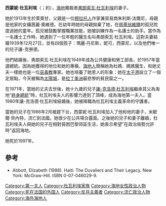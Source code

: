 
{{Infobox First Lady
| name        = 西蒙妮·杜瓦利埃
| birth_name  = Simone Ovide 
| birth_date  = 1913年3月19日
| birth_place = {{flag|海地}}[[莱奥甘|莱奥甘]]
| death_date  = {{death date and age|1997|12|26|1913|3|19|df=yes}}
| death_place = {{flag|法国}}[[巴黎|巴黎]]
| order       = [[海地共和国|海地共和国]][[第一夫人|第一夫人]]
| term_start  = 1957年10月22日
| term_end    = 1980年5月27日
| predecessor = 玛丽·伊冯·查尔斯（Marie Yvonne Charles）
| successor   = [[米歇尔·贝内特|米歇尔·贝内特（MichèleBennett）]]
| religion    = [[海地|海地]][[巫毒教|巫毒教]] 
| spouse      = {{marriage|[[弗朗索瓦·杜瓦利埃|弗朗索瓦·杜瓦利埃]]<br/>|1939年12月27日| 1971年4月21日|reason=died}}
| children    = 丹妮丝·杜瓦利埃（Denise Duvalier）<br/>西蒙妮·杜瓦利埃（Simone Duvalier-Maisonneuve）<br/>妮可·杜瓦利埃（Nicole Duvalier）<br/>[[让-克洛德·杜瓦利埃|让-克洛德·杜瓦利埃]]
| relations   =
| alma_mater  =
| signature   =
}}

'''西蒙妮·杜瓦利埃'''（{{lang-fr|Simone Duvalier}}；約{{bd|1913年||1997年}}），[[海地|海地]]獨裁者[[弗朗索瓦·杜瓦利埃|弗朗索瓦·杜瓦利埃]]的妻子。

她於1913年生於萊奧甘，父親是一位[[穆拉托人|穆拉托人]]作家兼貿易商朱利斯·法爾尼，母親是他家的女傭茜麗·奧維德。在幼年時她的母親拋棄了她，在[[佩蒂翁維爾|佩蒂翁維爾]]的孤兒院度過她的童年。孤兒被鼓勵掌握職業技能，她被訓練作為一名護士的助手。當作為一名護士工作時，她遇到了一位年輕的醫生名叫弗朗索瓦·杜瓦利埃。這對夫妻結婚1939年12月27日，並有四個孩子：瑪麗·丹尼斯，妮可，西蒙尼，以及他們唯一的兒子讓-克勞德。

他們結婚後，弗朗索瓦·杜瓦利埃在1949年成為公共健康和勞工部長，於1957年當選總統。因為她獲得的地位和她的專橫，[[海地人|海地人]]簡稱她為杜媽、媽媽醫生，和她丈夫一樣她也是一位[[巫毒教|巫毒教]]專家。她也培養了她恩人的形象：她在[[太子港|太子港]]設立了一個定居點，今天被稱為[[太陽城_(海地)|太陽城]]，是[[拉丁美洲|拉丁美洲]]最悲慘的貧民窟之一。

在1971年，當她的丈夫去世後，她十九歲的兒子[[讓-克洛德·杜瓦利埃|讓-克洛德·杜瓦利埃]]繼承其父為海地“[[終身總統|終身總統]]”時，杜瓦利埃夫人的影響力達到了頂峰，成為海地第一夫人。當1980年讓-克洛德·杜瓦利埃結婚後，她被降職為杜瓦利埃主義革命的守護者。

當她的兒子在1986年2月被趕下台，西蒙妮·杜瓦利埃加入了他和他的妻子，米歇爾·貝內特，流亡到法國。她很少在公共場合露面。之後她的兒子和妻子離婚，杜瓦利埃夫人與她的兒子在相對貧困巴黎郊區生活，她表示希望"在政治局勢允許時"返回海地。

她死於1997年。

==參考==
*Abbott, Elizabeth (1988). Haiti: The Duvaliers and Their Legacy. New York: McGraw-Hill. ISBN 0-07-046029-9.

[[Category:第一夫人|Category:第一夫人]]
[[Category:杜瓦利埃家族|Category:杜瓦利埃家族]]
[[Category:海地女性政治人物|Category:海地女性政治人物]]
[[Category:死在法国的外国人|Category:死在法国的外国人]]
[[Category:反共主義者|Category:反共主義者]]
[[Category:流亡政治人物|Category:流亡政治人物]]
[[Category:海外海地人|Category:海外海地人]]